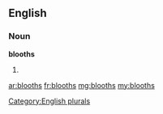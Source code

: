 ==English==

===Noun===
'''blooths'''

# {{plural of|[[blooth]]}}

[[Category:English plurals]]

[[ar:blooths]]
[[fr:blooths]]
[[mg:blooths]]
[[my:blooths]]